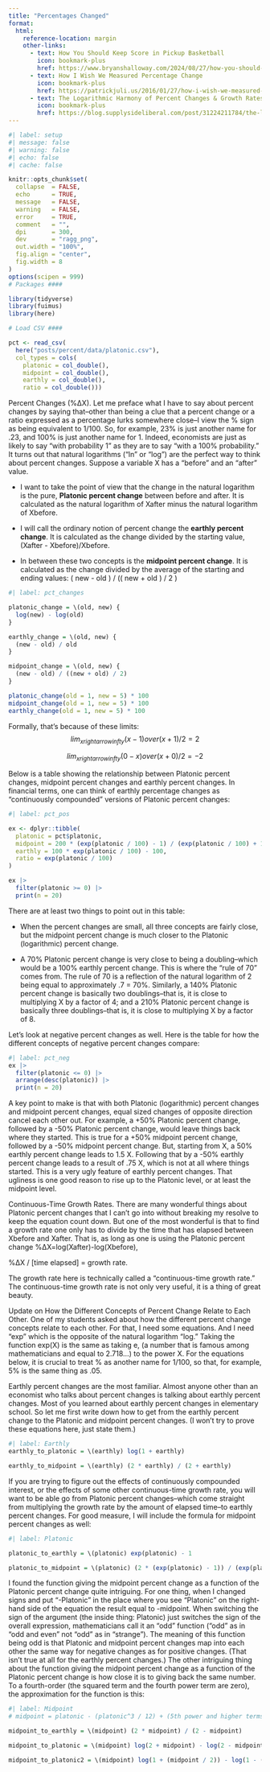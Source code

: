 ```yaml
---
title: "Percentages Changed"
format:
  html:
    reference-location: margin
    other-links:
      - text: How You Should Keep Score in Pickup Basketball
        icon: bookmark-plus
        href: https://www.bryanshalloway.com/2024/08/27/how-you-should-keep-score-in-pickup-basketball
      - text: How I Wish We Measured Percentage Change
        icon: bookmark-plus
        href: https://patrickjuli.us/2016/01/27/how-i-wish-we-measured-percentage-change/
      - text: The Logarithmic Harmony of Percent Changes & Growth Rates
        icon: bookmark-plus
        href: https://blog.supplysideliberal.com/post/31224211784/the-logarithmic-harmony-of-percent-changes-and
---
```


```r
#| label: setup
#| message: false
#| warning: false
#| echo: false
#| cache: false

knitr::opts_chunk$set(
  collapse  = FALSE,
  echo      = TRUE, 
  message   = FALSE, 
  warning   = FALSE,
  error     = TRUE,
  comment   = "",
  dpi       = 300, 
  dev       = "ragg_png",
  out.width = "100%",
  fig.align = "center",
  fig.width = 8
)
options(scipen = 999)
# Packages ####

library(tidyverse)
library(fuimus)
library(here)

# Load CSV ####

pct <- read_csv(
  here("posts/percent/data/platonic.csv"),
  col_types = cols(
    platonic = col_double(),
    midpoint = col_double(),
    earthly = col_double(),
    ratio = col_double()))
```



Percent Changes (%ΔX). Let me preface what I have to say about percent changes by saying that–other than being a clue that a percent change or a ratio expressed as a percentage lurks somewhere close–I view the % sign as being equivalent to 1/100. So, for example, 23% is just another name for .23, and 100% is just another name for 1. Indeed, economists are just as likely to say "with probability 1" as they are to say "with a 100% probability."   
It turns out that natural logarithms ("ln" or "log") are the perfect way to think about percent changes. Suppose a variable X has a "before" and an "after" value.

   * I want to take the point of view that the change in the natural logarithm is the pure, **Platonic percent change** between before and after. It is calculated as the natural logarithm of Xafter minus the natural logarithm of Xbefore.
   
   * I will call the ordinary notion of percent change the **earthly percent change**. It is calculated as the change divided by the starting value, (Xafter - Xbefore)/Xbefore.
   
   * In between these two concepts is the **midpoint percent change**. It is calculated as the change divided by the average of the starting and ending values: ( new - old ) / (( new + old ) / 2 )

```r
#| label: pct_changes

platonic_change = \(old, new) {
  log(new) - log(old)
}

earthly_change = \(old, new) {
  (new - old) / old
}

midpoint_change = \(old, new) {
  (new - old) / ((new + old) / 2)
}

platonic_change(old = 1, new = 5) * 100
midpoint_change(old = 1, new = 5) * 100
earthly_change(old = 1, new = 5) * 100
```

Formally, that’s because of these limits:
$$lim_{x rightarrow infty} {(x-1) over {(x+1)/2}} = 2$$

$$lim_{x rightarrow infty} {(0-x) over {(x+0)/2}} = -2$$

Below is a table showing the relationship between Platonic percent changes, midpoint percent changes and earthly percent changes. In financial terms, one can think of earthly percentage changes as “continuously compounded” versions of Platonic percent changes:

```r
#| label: pct_pos

ex <- dplyr::tibble(
  platonic = pct$platonic,
  midpoint = 200 * (exp(platonic / 100) - 1) / (exp(platonic / 100) + 1),
  earthly = 100 * exp(platonic / 100) - 100,
  ratio = exp(platonic / 100)
)

ex |> 
  filter(platonic >= 0) |> 
  print(n = 20)
```

There are at least two things to point out in this table:

   * When the percent changes are small, all three concepts are fairly close, but the midpoint percent change is much closer to the Platonic (logarithmic) percent change.

   * A 70% Platonic percent change is very close to being a doubling–which would be a 100% earthly percent change. This is where the “rule of 70” comes from. The rule of 70 is a reflection of the natural logarithm of 2 being equal to approximately .7 = 70%. Similarly, a 140% Platonic percent change is basically two doublings–that is, it is close to multiplying X by a factor of 4; and a 210% Platonic percent change is basically three doublings–that is, it is close to multiplying X by a factor of 8.


Let’s look at negative percent changes as well. Here is the table for how the different concepts of negative percent changes compare:

```r
#| label: pct_neg
ex |> 
  filter(platonic <= 0) |> 
  arrange(desc(platonic)) |>
  print(n = 20)
```

A key point to make is that with both Platonic (logarithmic) percent changes and midpoint percent changes, equal sized changes of opposite direction cancel each other out. For example, a +50% Platonic percent change, followed by a -50% Platonic percent change, would leave things back where they started. This is true for a +50% midpoint percent change, followed by a -50% midpoint percent change. But, starting from X, a 50% earthly percent change leads to 1.5 X. Following that by a -50% earthly percent change leads to a result of .75 X, which is not at all where things started. This is a very ugly feature of earthly percent changes. That ugliness is one good reason to rise up to the Platonic level, or at least the midpoint level.

Continuous-Time Growth Rates. There are many wonderful things about Platonic percent changes that I can’t go into without breaking my resolve to keep the equation count down. But one of the most wonderful is that to find a growth rate one only has to divide by the time that has elapsed between Xbefore and Xafter. That is, as long as one is using the Platonic percent change %ΔX=log(Xafter)-log(Xbefore),

%ΔX / [time elapsed] = growth rate.

The growth rate here is technically called a “continuous-time growth rate.” The continuous-time growth rate is not only very useful, it is a thing of great beauty.

Update on How the Different Concepts of Percent Change Relate to Each Other.  One of my students asked about how the different percent change concepts relate to each other. For that, I need some equations. And I need “exp” which is the opposite of the natural logarithm “log.” Taking the function exp(X) is the same as taking e, (a number that is famous among mathematicians and equal to 2.718…) to the power X. For the equations below, it is crucial to treat % as another name for 1/100, so that, for example, 5% is the same thing as .05.  

Earthly percent changes are the most familiar. Almost anyone other than an economist who talks about percent changes is talking about earthly percent changes. Most of you learned about earthly percent changes in elementary school. So let me first write down how to get from the earthly percent change to the Platonic and midpoint percent changes. (I won’t try to prove these equations here, just state them.)

```r
#| label: Earthly
earthly_to_platonic = \(earthly) log(1 + earthly)

earthly_to_midpoint = \(earthly) (2 * earthly) / (2 + earthly)
```

 If you are trying to figure out the effects of continuously compounded interest, or the effects of some other continuous-time growth rate, you will want to be able go from Platonic percent changes–which come straight from multiplying the growth rate by the amount of elapsed time–to earthly percent changes. For good measure, I will include the formula for midpoint percent changes as well:



```r
#| label: Platonic

platonic_to_earthly = \(platonic) exp(platonic) - 1

platonic_to_midpoint = \(platonic) (2 * (exp(platonic) - 1)) / (exp(platonic) + 1)
```


I found the function giving the midpoint percent change as a function of the Platonic percent change quite intriguing. For one thing, when I changed signs and put “-Platonic” in the place where you see “Platonic” on the right-hand side of the equation the result equal to -midpoint. When switching the sign of the argument (the inside thing: Platonic) just switches the sign of the overall expression, mathematicians call it an “odd” function (“odd” as in “odd and even” not “odd” as in “strange”). The meaning of this function being odd is that Platonic and midpoint percent changes map into each other the same way for negative changes as for positive changes.  (That isn’t true at all for the earthly percent changes.) The other intriguing thing about the function giving the midpoint percent change as a function of the Platonic percent change is how close it is to giving back the same number. To a fourth-order (the squared term and the fourth power term are zero), the approximation for the function is this:

```r
#| label: Midpoint
# midpoint = platonic - (platonic^3 / 12) + (5th power and higher terms)

midpoint_to_earthly = \(midpoint) (2 * midpoint) / (2 - midpoint)

midpoint_to_platonic = \(midpoint) log(2 + midpoint) - log(2 - midpoint)

midpoint_to_platonic2 = \(midpoint) log(1 + (midpoint / 2)) - log(1 - (midpoint / 2))
```

